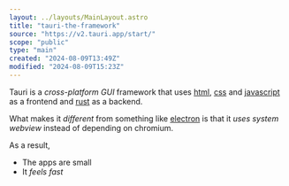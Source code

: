 ```yaml
---
layout: ../layouts/MainLayout.astro
title: "tauri-the-framework"
source: "https://v2.tauri.app/start/"
scope: "public"
type: "main"
created: "2024-08-09T13:49Z"
modified: "2024-08-09T15:23Z"
---
```


Tauri is a *cross-platform GUI* framework that uses [html](/html), [css](/css) and [javascript](/javascript) as a frontend and [rust](/rust) as a backend.

What makes it *different* from something like [electron](/electron) is that it *uses system webview* instead of depending on chromium.

As a result,
- The apps are small
- It *feels fast*